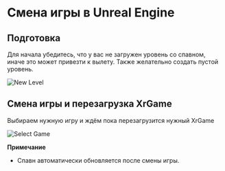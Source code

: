 
# Смена игры в Unreal Engine

## Подготовка

Для начала убедитесь, что у вас не загружен уровень со спавном, иначе это может привезти к вылету. Также желательно создать пустой уровень.

![New Level](./change-game.ru/img/new-level.png)

## Смена игры и перезагрузка XrGame
Выбираем нужную игру и ждём пока перезагрузится нужный XrGame

![Select Game](./change-game.ru/img/select-game.png)

**Примечание**
* Спавн автоматически обновляется после смены игры.
